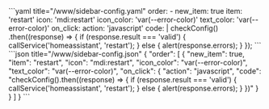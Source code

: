 
<Tabs groupId="config">
  <TabItem value="yaml" label="YAML" default>
    ```yaml title="<config directory>/www/sidebar-config.yaml"
    order:
      - new_item: true
        item: 'restart'
        icon: 'mdi:restart'
        icon_color: 'var(--error-color)'
        text_color: 'var(--error-color)'
        on_click:
          action: 'javascript'
          code: |
            checkConfig()
              .then((response) => {
                if (response.result === 'valid') {
                  callService('homeassistant', 'restart');
                } else {
                  alert(response.errors);
                }
              });
    ```
  </TabItem>
  <TabItem value="json" label="JSON">
    ```json title="<config directory>/www/sidebar-config.json"
    {
      "order": [
        {
          "new_item": true,
          "item": "restart",
          "icon": "mdi:restart",
          "icon_color": "var(--error-color)",
          "text_color": "var(--error-color)",
          "on_click": {
            "action": "javascript",
            "code": "checkConfig().then((response) => { if (response.result === 'valid') { callService('homeassistant', 'restart'); } else { alert(response.errors); } })"
          }
        }
      ]
    }
    ```
  </TabItem>
</Tabs>